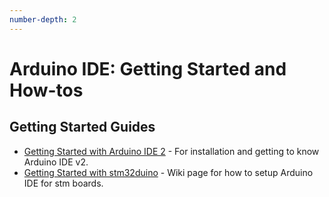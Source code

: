 ```yaml
---
number-depth: 2
---
```


# Arduino IDE: Getting Started and How-tos

## Getting Started Guides
- [Getting Started with Arduino IDE 2](https://docs.arduino.cc/software/ide-v2/tutorials/getting-started-ide-v2/) - For installation and getting to know Arduino IDE v2.
- [Getting Started with stm32duino](https://github.com/stm32duino/Arduino_Core_STM32/wiki/Getting-Started) - Wiki page for how to setup Arduino IDE for stm boards.
